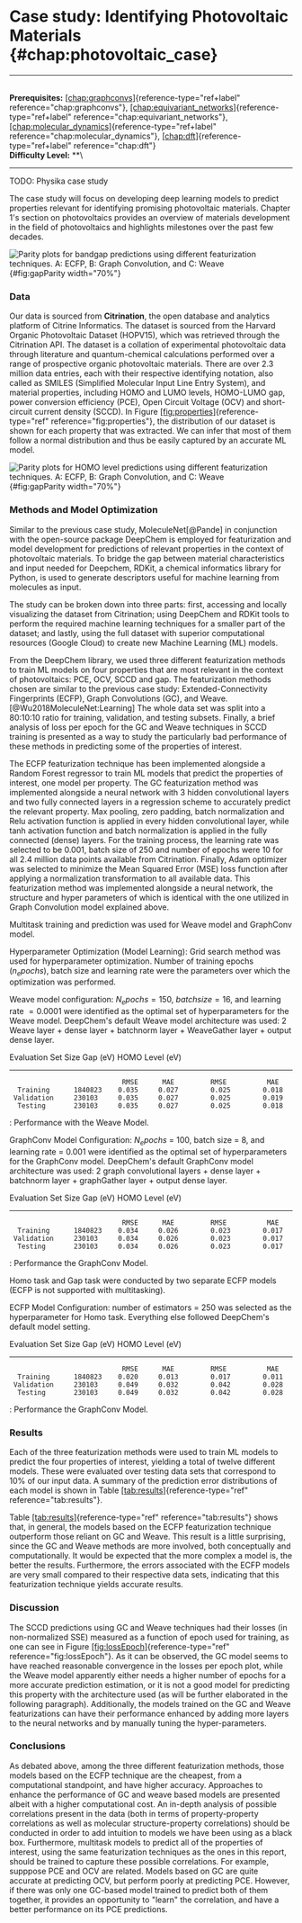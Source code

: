 # Case study: Identifying Photovoltaic Materials \{#chap:photovoltaic_case\}

------------------------------------------------------------------------

\
**Prerequisites:**
[\[chap:graphconvs\]](#chap:graphconvs)\{reference-type="ref+label"
reference="chap:graphconvs"\},
[\[chap:equivariant_networks\]](#chap:equivariant_networks)\{reference-type="ref+label"
reference="chap:equivariant_networks"\},
[\[chap:molecular_dynamics\]](#chap:molecular_dynamics)\{reference-type="ref+label"
reference="chap:molecular_dynamics"\},
[\[chap:dft\]](#chap:dft)\{reference-type="ref+label"
reference="chap:dft"\}\
**Difficulty Level:** \*\*\

------------------------------------------------------------------------

TODO: Physika case study

The case study will focus on developing deep learning models to predict
properties relevant for identifying promising photovoltaic materials.
Chapter 1's section on photovoltaics provides an overview of materials
development in the field of photovoltaics and highlights milestones over
the past few decades.

![Parity plots for bandgap predictions using different featurization
techniques. A: ECFP, B: Graph Convolution, and C: Weave
](figures/gapParityNew.png)\{#fig:gapParity width="70%"\}

### Data

Our data is sourced from **Citrination**, the open database and
analytics platform of Citrine Informatics. The dataset is sourced from
the Harvard Organic Photovoltaic Dataset (HOPV15), which was retrieved
through the Citrination API. The dataset is a collation of experimental
photovoltaic data through literature and quantum-chemical calculations
performed over a range of prospective organic photovoltaic materials.
There are over 2.3 million data entries, each with their respective
identifying notation, also called as SMILES (Simplified Molecular Input
Line Entry System), and material properties, including HOMO and LUMO
levels, HOMO-LUMO gap, power conversion efficiency (PCE), Open Circuit
Voltage (OCV) and short-circuit current density (SCCD). In Figure
[\[fig:properties\]](#fig:properties)\{reference-type="ref"
reference="fig:properties"\}, the distribution of our dataset is shown
for each property that was extracted. We can infer that most of them
follow a normal distribution and thus be easily captured by an accurate
ML model.

![Parity plots for HOMO level predictions using different featurization
techniques. A: ECFP, B: Graph Convolution, and C: Weave
](figures/homoParityNew.png)\{#fig:gapParity width="70%"\}

### Methods and Model Optimization

Similar to the previous case study, MoleculeNet[@Pande] in conjunction
with the open-source package DeepChem is employed for featurization and
model development for predictions of relevant properties in the context
of photovoltaic materials. To bridge the gap between material
characteristics and input needed for Deepchem, RDKit, a chemical
informatics library for Python, is used to generate descriptors useful
for machine learning from molecules as input.

The study can be broken down into three parts: first, accessing and
locally visualizing the dataset from Citrination; using DeepChem and
RDKit tools to perform the required machine learning techniques for a
smaller part of the dataset; and lastly, using the full dataset with
superior computational resources (Google Cloud) to create new Machine
Learning (ML) models.

From the DeepChem library, we used three different featurization methods
to train ML models on four properties that are most relevant in the
context of photovoltaics: PCE, OCV, SCCD and gap. The featurization
methods chosen are similar to the previous case study:
Extended-Connectivity Fingerprints (ECFP), Graph Convolutions (GC), and
Weave. [@Wu2018MoleculeNet:Learning] The whole data set was split into a
80:10:10 ratio for training, validation, and testing subsets. Finally, a
brief analysis of loss per epoch for the GC and Weave techniques in SCCD
training is presented as a way to study the particularly bad performance
of these methods in predicting some of the properties of interest.

The ECFP featurization technique has been implemented alongside a Random
Forest regressor to train ML models that predict the properties of
interest, one model per property. The GC featurization method was
implemented alongside a neural network with 3 hidden convolutional
layers and two fully connected layers in a regression scheme to
accurately predict the relevant property. Max pooling, zero padding,
batch normalization and Relu activation function is applied in every
hidden convolutional layer, while tanh activation function and batch
normalization is applied in the fully connected (dense) layers. For the
training process, the learning rate was selected to be 0.001, batch size
of 250 and number of epochs were 10 for all 2.4 million data points
available from Citrination. Finally, Adam optimizer was selected to
minimize the Mean Squared Error (MSE) loss function after applying a
normalization transformation to all available data. This featurization
method was implemented alongside a neural network, the structure and
hyper parameters of which is identical with the one utilized in Graph
Convolution model explained above.

Multitask training and prediction was used for Weave model and GraphConv
model.

Hyperparameter Optimization (Model Learning): Grid search method was
used for hyperparameter optimization. Number of training epochs
($n_epochs$), batch size and learning rate were the parameters over
which the optimization was performed.

Weave model configuration: $N_epochs = 150$, $batch size = 16$, and
learning rate $= 0.0001$ were identified as the optimal set of
hyperparameters for the Weave model. DeepChem's default Weave model
architecture was used: 2 Weave layer + dense layer + batchnorm layer +
WeaveGather layer + output dense layer.

   Evaluation Set    Size     Gap (eV)           HOMO Level (eV)  
  ---------------- --------- ---------- ------- ----------------- -------
                                RMSE      MAE         RMSE          MAE
      Training      1840823    0.035     0.027        0.025        0.018
     Validation     230103     0.035     0.027        0.025        0.019
      Testing       230103     0.035     0.027        0.025        0.018

  : Performance with the Weave Model.

GraphConv Model Configuration: $N_epochs$ = 100, batch size = 8, and
learning rate = $0.001$ were identified as the optimal set of
hyperparameters for the GraphConv model. DeepChem's default GraphConv
model architecture was used: 2 graph convolutional layers + dense
layer + batchnorm layer + graphGather layer + output dense layer.

   Evaluation Set    Size     Gap (eV)           HOMO Level (eV)  
  ---------------- --------- ---------- ------- ----------------- -------
                                RMSE      MAE         RMSE          MAE
      Training      1840823    0.034     0.026        0.023        0.017
     Validation     230103     0.034     0.026        0.023        0.017
      Testing       230103     0.034     0.026        0.023        0.017

  : Performance the GraphConv Model.

Homo task and Gap task were conducted by two separate ECFP models (ECFP
is not supported with multitasking).

ECFP Model Configuration: number of estimators = 250 was selected as the
hyperparameter for Homo task. Everything else followed DeepChem's
default model setting.

   Evaluation Set    Size     Gap (eV)           HOMO Level (eV)  
  ---------------- --------- ---------- ------- ----------------- -------
                                RMSE      MAE         RMSE          MAE
      Training      1840823    0.020     0.013        0.017        0.011
     Validation     230103     0.049     0.032        0.042        0.028
      Testing       230103     0.049     0.032        0.042        0.028

  : Performance the GraphConv Model.

### Results

Each of the three featurization methods were used to train ML models to
predict the four properties of interest, yielding a total of twelve
different models. These were evaluated over testing data sets that
correspond to 10% of our input data. A summary of the prediction error
distributions of each model is shown in Table
[\[tab:results\]](#tab:results)\{reference-type="ref"
reference="tab:results"\}.

Table [\[tab:results\]](#tab:results)\{reference-type="ref"
reference="tab:results"\} shows that, in general, the models based on the
ECFP featurization technique outperform those reliant on GC and Weave.
This result is a little surprising, since the GC and Weave methods are
more involved, both conceptually and computationally. It would be
expected that the more complex a model is, the better the results.
Furthermore, the errors associated with the ECFP models are very small
compared to their respective data sets, indicating that this
featurization technique yields accurate results.

### Discussion

The SCCD predictions using GC and Weave techniques had their losses (in
non-normalized SSE) measured as a function of epoch used for training,
as one can see in Figure
[\[fig:lossEpoch\]](#fig:lossEpoch)\{reference-type="ref"
reference="fig:lossEpoch"\}. As it can be observed, the GC model seems to
have reached reasonable convergence in the losses per epoch plot, while
the Weave model apparently either needs a higher number of epochs for a
more accurate prediction estimation, or it is not a good model for
predicting this property with the architecture used (as will be further
elaborated in the following paragraph). Additionally, the models trained
on the GC and Weave featurizations can have their performance enhanced
by adding more layers to the neural networks and by manually tuning the
hyper-parameters.

### Conclusions

As debated above, among the three different featurization methods, those
models based on the ECFP technique are the cheapest, from a
computational standpoint, and have higher accuracy. Approaches to
enhance the performance of GC and weave based models are presented
albeit with a higher computational cost. An in-depth analysis of
possible correlations present in the data (both in terms of
property-property correlations as well as molecular structure-property
correlations) should be conducted in order to add intuition to models we
have been using as a black box. Furthermore, multitask models to predict
all of the properties of interest, using the same featurization
techniques as the ones in this report, should be trained to capture
these possible correlations. For example, supppose PCE and OCV are
related. Models based on GC are quite accurate at predicting OCV, but
perform poorly at predicting PCE. However, if there was only one
GC-based model trained to predict both of them together, it provides an
opportunity to \"learn\" the correlation, and have a better performance
on its PCE predictions.
